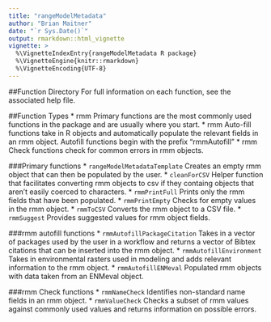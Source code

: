 ```yaml
---
title: "rangeModelMetadata"
author: "Brian Maitner"
date: "`r Sys.Date()`"
output: rmarkdown::html_vignette
vignette: >
  %\VignetteIndexEntry{rangeModelMetadata R package}
  %\VignetteEngine{knitr::rmarkdown}
  %\VignetteEncoding{UTF-8}
---
```



##Function Directory
For full information on each function, see the associated help file.


##Function Types
* rmm Primary functions are the most commonly used functions in the package and are usually where you start.
* rmm Auto-fill functions take in R objects and automatically populate the relevant fields in an rmm object.  Autofill functions begin with the prefix "rmmAutofill"
* rmm Check functions check for common errors in rmm objects.

###Primary functions
* `rangeModelMetadataTemplate` Creates an empty rmm object that can then be populated by the user.
* `cleanForCSV` Helper function that facilitates converting rmm objects to csv if they containg objects that aren't easily coerced to characters.
* `rmmPrintFull` Prints only the rmm fields that have been populated.
* `rmmPrintEmpty` Checks for empty values in the rmm object.
* `rmmToCSV` Converts the rmm object to a CSV file.
* `rmmSuggest` Provides suggested values for rmm object fields.


###rmm autofill functions
* `rmmAutofillPackageCitation` Takes in a vector of packages used by the user in a workflow and returns a vector of Bibtex citations that can be inserted into the rmm object.
* `rmmAutofillEnvironment` Takes in environmental rasters used in modeling and adds relevant information to the rmm object.
* `rmmAutofillENMeval` Populated rmm objects with data taken from an ENMeval object.

###rmm Check functions
* `rmmNameCheck` Identifies non-standard name fields in an rmm object.
* `rmmValueCheck` Checks a subset of rmm values against commonly used values and returns information on possible errors.
